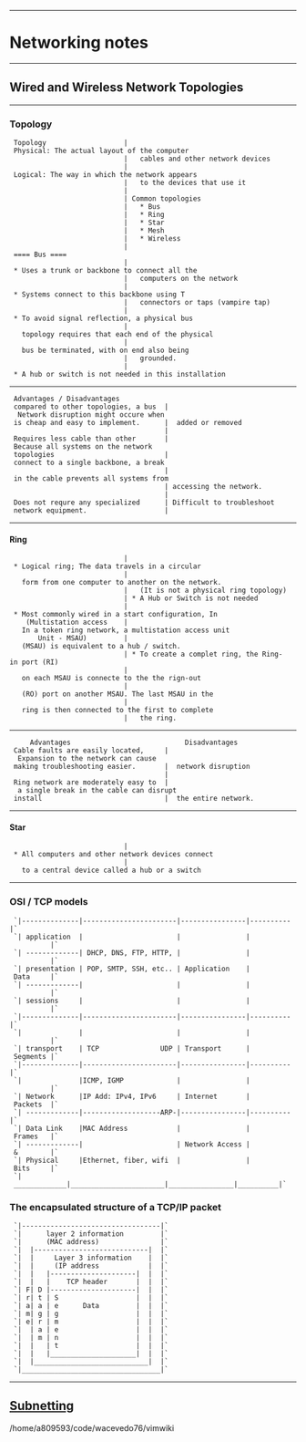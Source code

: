 --------------------------------------------------------------------------------
= Networking notes =
--------------------------------------------------------------------------------
== Wired and Wireless Network Topologies ==
--------------------------------------------------------------------------------
=== Topology ===
  Topology                   | Physical: The actual layout of the computer 
                             |   cables and other network devices
                             | Logical: The way in which the network appears 
                             |   to the devices that use it
                             |
                             | Common topologies 
                             |   * Bus
                             |   * Ring
                             |   * Star
                             |   * Mesh
                             |   * Wireless
                             |
  ==== Bus ====
                             | * Uses a trunk or backbone to connect all the 
                             |   computers on the network
                             | * Systems connect to this backbone using T 
                             |   connectors or taps (vampire tap)
                             | * To avoid signal reflection, a physical bus 
                             |   topology requires that each end of the physical
                             |   bus be terminated, with on end also being 
                             |   grounded.
                             | * A hub or switch is not needed in this installation
--------------------------------------------------------------------------------
  Advantages / Disadvantages
  compared to other topologies, a bus  |  Network disruption might occure when
  is cheap and easy to implement.      |  added or removed
                                       |
  Requires less cable than other       | Because all systems on the network 
  topologies                           | connect to a single backbone, a break 
                                       | in the cable prevents all systems from
                                       | accessing the network.
                                       |
  Does not requre any specialized      | Difficult to troubleshoot
  network equipment.                   |
--------------------------------------------------------------------------------
==== Ring ====
                             | * Logical ring; The data travels in a circular 
                             |   form from one computer to another on the network.
                             |   (It is not a physical ring topology)
                             | * A Hub or Switch is not needed
                             | * Most commonly wired in a start configuration, In
     (Multistation access    |   In a token ring network, a multistation access unit
        Unit - MSAU)         |   (MSAU) is equivalent to a hub / switch.
                             | * To create a complet ring, the Ring-in port (RI)
                             |   on each MSAU is connecte to the the rign-out 
                             |   (RO) port on another MSAU. The last MSAU in the
                             |   ring is then connected to the first to complete
                             |   the ring.
--------------------------------------------------------------------------------
      Advantages                            Disadvantages
  Cable faults are easily located,     |  Expansion to the network can cause
  making troubleshooting easier.       |  network disruption
                                       |
  Ring network are moderately easy to  |  a single break in the cable can disrupt
  install                              |  the entire network.
--------------------------------------------------------------------------------
==== Star ====
                             | * All computers and other network devices connect
                             |   to a central device called a hub or a switch
--------------------------------------------------------------------------------
=== OSI / TCP models ===

  `|--------------|-----------------------|----------------|----------|`
  `| application  |                       |                |          |`
  `| -------------| DHCP, DNS, FTP, HTTP, |                |          |`
  `| presentation | POP, SMTP, SSH, etc.. | Application    | Data     |`
  `| -------------|                       |                |          |`
  `| sessions     |                       |                |          |`
  `|--------------|-----------------------|----------------|----------|`
  `|              |                       |                |          |`
  `| transport    | TCP               UDP | Transport      | Segments |`
  `|--------------|-----------------------|----------------|----------|`
  `|              |ICMP, IGMP             |                |          |`
  `| Network      |IP Add: IPv4, IPv6     | Internet       | Packets  |`
  `| -------------|-------------------ARP-|----------------|----------|`
  `| Data Link    |MAC Address            |                | Frames   |`
  `| -------------|                       | Network Access | &        |`
  `| Physical     |Ethernet, fiber, wifi  |                | Bits     |`
  `| _____________|_______________________|________________|__________|`

=== The encapsulated structure of a TCP/IP packet ===

  `|----------------------------------|`
  `|      layer 2 information         |`
  `|      (MAC address)               |`
  `|  |----------------------------|  |`
  `|  |     Layer 3 information    |  |`
  `|  |     (IP address            |  |`
  `|  |   |---------------------|  |  |`
  `|  |   |    TCP header       |  |  |`
  `| F| D |---------------------|  |  |`
  `| r| t | S                   |  |  |`
  `| a| a | e      Data         |  |  |`
  `| m| g | g                   |  |  |`
  `| e| r | m                   |  |  |`
  `|  | a | e                   |  |  |`
  `|  | m | n                   |  |  |`
  `|  |   | t                   |  |  |`
  `|  |   |_____________________|  |  |`
  `|  |____________________________|  |`
  `|__________________________________|`

-------------------------------------------------------------------------------
== [[Subnetting]] ==


/home/a809593/code/wacevedo76/vimwiki
